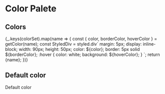 
<Meta title="Components|ColorPaletes" />

# Color Palete

## Colors

<Preview>
  <Story name="colors">
    <div>
      {_.keys(colorSet).map(name => {
        const { color, borderColor, hoverColor } = getColor(name);
        const StyledDiv = styled.div`
          margin: 5px;
          display: inline-block;
          width: 90px;
          height: 50px;
          color: ${color};
          border: 5px solid ${borderColor};
          :hover {
            color: white;
            background: ${hoverColor};
          }
        `;
        return <StyledDiv>{name}</StyledDiv>;
      })}
    </div>
  </Story>
</Preview>

## Default color

<Preview>
  <Story name="default color">
    <div style={{ backgroundColor: getColor().color }}>Default color</div>
  </Story>
</Preview>
